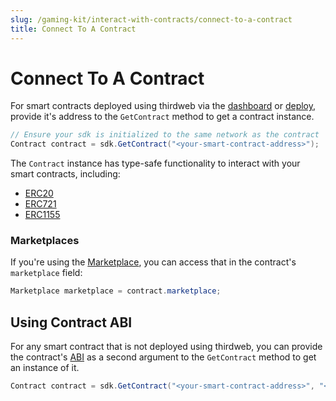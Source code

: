 ---
slug: /gaming-kit/interact-with-contracts/connect-to-a-contract
title: Connect To A Contract
---


# Connect To A Contract

For smart contracts deployed using thirdweb via the [dashboard](/dashboard) or [deploy](/deploy),
provide it's address to the `GetContract` method to get a contract instance.

```csharp
// Ensure your sdk is initialized to the same network as the contract
Contract contract = sdk.GetContract("<your-smart-contract-address>");
```

The `Contract` instance has type-safe functionality to interact with your smart contracts, including:

- [ERC20](/unity/ERC20)
- [ERC721](/unity/ERC721)
- [ERC1155](/unity/ERC1155)

### Marketplaces

If you're using the [Marketplace](/pre-built-contracts/marketplace), you can access that in the contract's `marketplace` field:

```csharp
Marketplace marketplace = contract.marketplace;
```

## Using Contract ABI

For any smart contract that is not deployed using thirdweb, you can provide the
contract's [ABI](https://docs.soliditylang.org/en/v0.8.16/abi-spec.html)
as a second argument to the `GetContract` method to get an instance of it.

```csharp
Contract contract = sdk.GetContract("<your-smart-contract-address>", "<your-contract-abi>");
```
